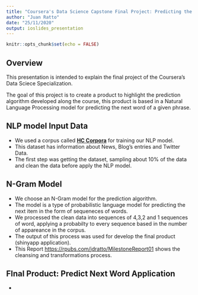 ```yaml
---
title: "Coursera's Data Science Capstone Final Project: Predicting the Next Word"
author: "Juan Ratto"
date: "25/11/2020"
output: ioslides_presentation
---
```


```r
knitr::opts_chunk$set(echo = FALSE)
```

## Overview

This presentation is intended to explain the final project of the Coursera's Data Sciece Specialization.

The goal of this project is to create a product to highlight the prediction algorithm developed along the course, this product is based in a Natural Language Processing model for predicting the next word of a given phrase.

## NLP model Input Data 

- We used a corpus called [**HC Corpora**](https://d396qusza40orc.cloudfront.net/dsscapstone/dataset/Coursera-SwiftKey.zip) for training our NLP model.
- This dataset has information about News, Blog's entries and Twitter Data.
- The first step was getting the dataset, sampling about 10% of the data and clean the data before apply the NLP model.

## N-Gram Model

- We choose an N-Gram model for the prediction algorithm.
- The model is a type of probabilistic language model for predicting the next item in the form of sequeneces of words.
- We processed the clean data into sequences of 4,3,2 and 1 sequences of word, applying a probabilty to every sequence based in the number of appareance in the corpus.
- The output of this process was used for develop the final product (shinyapp application).
- This Report <https://rpubs.com/jdratto/MilestoneReport01> shows the cleansing and transformations process.

## FInal Product: Predict Next Word Application

- 

